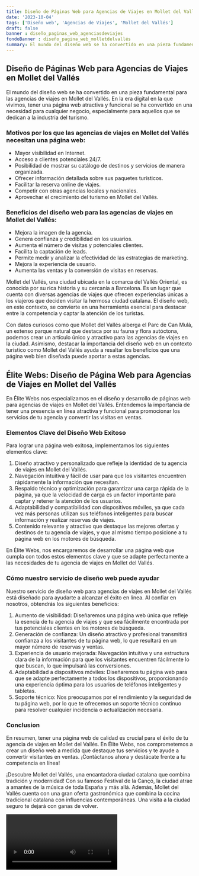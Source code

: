 ```yaml
---
title: Diseño de Páginas Web para Agencias de Viajes en Mollet del Vallés
date: '2023-10-04'
tags: ['Diseño web', 'Agencias de Viajes', 'Mollet del Vallés']
draft: false
banner : diseño_paginas_web_agenciasdeviajes
fondoBanner : diseño_pagina_web_molletdelvallés
summary: El mundo del diseño web se ha convertido en una pieza fundamental para las agencias de viajes en Mollet del Vallés. En la era digital en la que vivimos, tener una página web atractiva y funcional se ha convertido en una necesidad para cualquier negocio, especialmente para aquellos que se dedican a la industria del turismo.
---
```


## Diseño de Páginas Web para Agencias de Viajes en Mollet del Vallés

El mundo del diseño web se ha convertido en una pieza fundamental para las agencias de viajes en Mollet del Vallés. En la era digital en la que vivimos, tener una página web atractiva y funcional se ha convertido en una necesidad para cualquier negocio, especialmente para aquellos que se dedican a la industria del turismo.

### Motivos por los que las agencias de viajes en Mollet del Vallés necesitan una página web:
- Mayor visibilidad en Internet.
- Acceso a clientes potenciales 24/7.
- Posibilidad de mostrar su catálogo de destinos y servicios de manera organizada.
- Ofrecer información detallada sobre sus paquetes turísticos.
- Facilitar la reserva online de viajes.
- Competir con otras agencias locales y nacionales.
- Aprovechar el crecimiento del turismo en Mollet del Vallés.

### Beneficios del diseño web para las agencias de viajes en Mollet del Vallés:
- Mejora la imagen de la agencia.
- Genera confianza y credibilidad en los usuarios.
- Aumenta el número de visitas y potenciales clientes.
- Facilita la captación de leads.
- Permite medir y analizar la efectividad de las estrategias de marketing.
- Mejora la experiencia de usuario.
- Aumenta las ventas y la conversión de visitas en reservas.

Mollet del Vallés, una ciudad ubicada en la comarca del Vallés Oriental, es conocida por su rica historia y su cercanía a Barcelona. Es un lugar que cuenta con diversas agencias de viajes que ofrecen experiencias únicas a los viajeros que deciden visitar la hermosa ciudad catalana. El diseño web, en este contexto, se convierte en una herramienta esencial para destacar entre la competencia y captar la atención de los turistas.

Con datos curiosos como que Mollet del Vallés alberga el Parc de Can Mulà, un extenso parque natural que destaca por su fauna y flora autóctona, podemos crear un artículo único y atractivo para las agencias de viajes en la ciudad. Asimismo, destacar la importancia del diseño web en un contexto turístico como Mollet del Vallés ayuda a resaltar los beneficios que una página web bien diseñada puede aportar a estas agencias.

<GifSeo />

<Cta />

## Élite Webs: Diseño de Página Web para Agencias de Viajes en Mollet del Vallés

En Élite Webs nos especializamos en el diseño y desarrollo de páginas web para agencias de viajes en Mollet del Vallés. Entendemos la importancia de tener una presencia en línea atractiva y funcional para promocionar los servicios de tu agencia y convertir las visitas en ventas.

### Elementos Clave del Diseño Web Exitoso

Para lograr una página web exitosa, implementamos los siguientes elementos clave:

1. Diseño atractivo y personalizado que refleje la identidad de tu agencia de viajes en Mollet del Vallés.
2. Navegación intuitiva y fácil de usar para que los visitantes encuentren rápidamente la información que necesitan.
3. Respaldo técnico y optimización para garantizar una carga rápida de la página, ya que la velocidad de carga es un factor importante para captar y retener la atención de los usuarios.
4. Adaptabilidad y compatibilidad con dispositivos móviles, ya que cada vez más personas utilizan sus teléfonos inteligentes para buscar información y realizar reservas de viajes.
5. Contenido relevante y atractivo que destaque las mejores ofertas y destinos de tu agencia de viajes, y que al mismo tiempo posicione a tu página web en los motores de búsqueda.

En Élite Webs, nos encargaremos de desarrollar una página web que cumpla con todos estos elementos clave y que se adapte perfectamente a las necesidades de tu agencia de viajes en Mollet del Vallés.

### Cómo nuestro servicio de diseño web puede ayudar

Nuestro servicio de diseño web para agencias de viajes en Mollet del Vallés está diseñado para ayudarte a alcanzar el éxito en línea. Al confiar en nosotros, obtendrás los siguientes beneficios:

1. Aumento de visibilidad: Diseñaremos una página web única que refleje la esencia de tu agencia de viajes y que sea fácilmente encontrada por tus potenciales clientes en los motores de búsqueda.
2. Generación de confianza: Un diseño atractivo y profesional transmitirá confianza a los visitantes de tu página web, lo que resultará en un mayor número de reservas y ventas.
3. Experiencia de usuario mejorada: Navegación intuitiva y una estructura clara de la información para que los visitantes encuentren fácilmente lo que buscan, lo que impulsará las conversiones.
4. Adaptabilidad a dispositivos móviles: Diseñaremos tu página web para que se adapte perfectamente a todos los dispositivos, proporcionando una experiencia óptima para los usuarios de teléfonos inteligentes y tabletas.
5. Soporte técnico: Nos preocupamos por el rendimiento y la seguridad de tu página web, por lo que te ofrecemos un soporte técnico continuo para resolver cualquier incidencia o actualización necesaria.

### Conclusion

En resumen, tener una página web de calidad es crucial para el éxito de tu agencia de viajes en Mollet del Vallés. En Élite Webs, nos comprometemos a crear un diseño web a medida que destaque tus servicios y te ayude a convertir visitantes en ventas. ¡Contáctanos ahora y destácate frente a tu competencia en línea!

¡Descubre Mollet del Vallés, una encantadora ciudad catalana que combina tradición y modernidad! Con su famoso Festival de la Cançó, la ciudad atrae a amantes de la música de toda España y más allá. Además, Mollet del Vallés cuenta con una gran oferta gastronómica que combina la cocina tradicional catalana con influencias contemporáneas. Una visita a la ciudad seguro te dejará con ganas de volver.

<Video />

<CtaBot job='Agencias de Viajes' city='Mollet del Vallés'/>

<Gmaps query='Mollet del Vallés+españa+maps' />